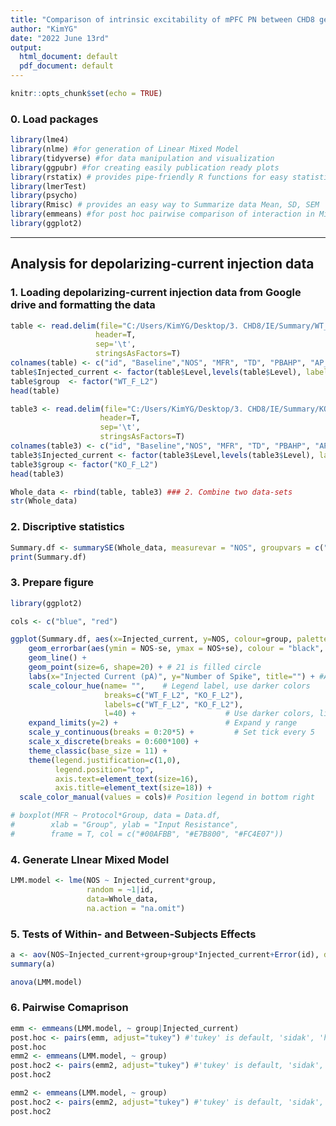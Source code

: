 ```yaml
---
title: "Comparison of intrinsic excitability of mPFC PN between CHD8 genotypes:::Number of Spike"
author: "KimYG"
date: "2022 June 13rd"
output:
  html_document: default
  pdf_document: default
---
```


```r
knitr::opts_chunk$set(echo = TRUE)
```

### 0. Load packages
```r
library(lme4)
library(nlme) #for generation of Linear Mixed Model
library(tidyverse) #for data manipulation and visualization
library(ggpubr) #for creating easily publication ready plots
library(rstatix) # provides pipe-friendly R functions for easy statistical analyses
library(lmerTest)
library(psycho)
library(Rmisc) # provides an easy way to Summarize data Mean, SD, SEM
library(emmeans) #for post hoc pairwise comparison of interaction in Mixed Effects Model)
library(ggplot2)
```
---------
## Analysis for depolarizing-current injection data 
### 1. Loading depolarizing-current injection data from Google drive and formatting the data

```r
table <- read.delim(file="C:/Users/KimYG/Desktop/3. CHD8/IE/Summary/WT_F_L2/Depol.txt",
                   header=T,
                   sep='\t',
                   stringsAsFactors=T)
colnames(table) <- c("id", "Baseline","NOS", "MFR", "TD", "PBAHP", "AP_Onset", "Level")
table$Injected_current <- factor(table$Level,levels(table$Level), label= c(1:12)*50)
table$group  <- factor("WT_F_L2")
head(table)
```

```r
table3 <- read.delim(file="C:/Users/KimYG/Desktop/3. CHD8/IE/Summary/KO_F_L2/Depol.txt", 
                    header=T,
                    sep='\t',
                    stringsAsFactors=T)
colnames(table3) <- c("id", "Baseline","NOS", "MFR", "TD", "PBAHP", "AP_Onset", "Level" )
table3$Injected_current <- factor(table3$Level,levels(table3$Level), label= c(1:12)*50)
table3$group <- factor("KO_F_L2")
head(table3)
```

```r
Whole_data <- rbind(table, table3) ### 2. Combine two data-sets
str(Whole_data)
```

### 2. Discriptive statistics
```r
Summary.df <- summarySE(Whole_data, measurevar = "NOS", groupvars = c("Injected_current", "group"), na.rm = T) #Summarize data Mean, SD, SEM 
print(Summary.df)
```

### 3. Prepare figure
```r
library(ggplot2)

cols <- c("blue", "red")

ggplot(Summary.df, aes(x=Injected_current, y=NOS, colour=group, palette="npg", group=group)) + 
    geom_errorbar(aes(ymin = NOS-se, ymax = NOS+se), colour = "black", width = 0.3) +
    geom_line() +
    geom_point(size=6, shape=20) + # 21 is filled circle
    labs(x="Injected Current (pA)", y="Number of Spike", title="") + #Add axis titles
    scale_colour_hue(name= "",    # Legend label, use darker colors
                     breaks=c("WT_F_L2", "KO_F_L2"),
                     labels=c("WT_F_L2", "KO_F_L2"),
                     l=40) +                    # Use darker colors, lightness=40
    expand_limits(y=2) +                        # Expand y range
    scale_y_continuous(breaks = 0:20*5) +         # Set tick every 5
    scale_x_discrete(breaks = 0:600*100) +
    theme_classic(base_size = 11) +
    theme(legend.justification=c(1,0),
          legend.position="top",
          axis.text=element_text(size=16),
          axis.title=element_text(size=18)) + 
  scale_color_manual(values = cols)# Position legend in bottom right

# boxplot(MFR ~ Protocol*Group, data = Data.df,
#        xlab = "Group", ylab = "Input Resistance",
#        frame = T, col = c("#00AFBB", "#E7B800", "#FC4E07"))
```


### 4. Generate LInear Mixed Model
```r
LMM.model <- lme(NOS ~ Injected_current*group, 
                 random = ~1|id, 
                 data=Whole_data, 
                 na.action = "na.omit")
```

### 5. Tests of Within- and Between-Subjects Effects 
```r
a <- aov(NOS~Injected_current+group+group*Injected_current+Error(id), data=Whole_data)
summary(a)
```
```r
anova(LMM.model)
```

### 6. Pairwise Comaprison 
```r
emm <- emmeans(LMM.model, ~ group|Injected_current)
post.hoc <- pairs(emm, adjust="tukey") #'tukey' is default, 'sidak', 'holm'
post.hoc
emm2 <- emmeans(LMM.model, ~ group)
post.hoc2 <- pairs(emm2, adjust="tukey") #'tukey' is default, 'sidak', 'holm'
post.hoc2
```

```r
emm2 <- emmeans(LMM.model, ~ group)
post.hoc2 <- pairs(emm2, adjust="tukey") #'tukey' is default, 'sidak', 'holm'
post.hoc2
```

      
      

